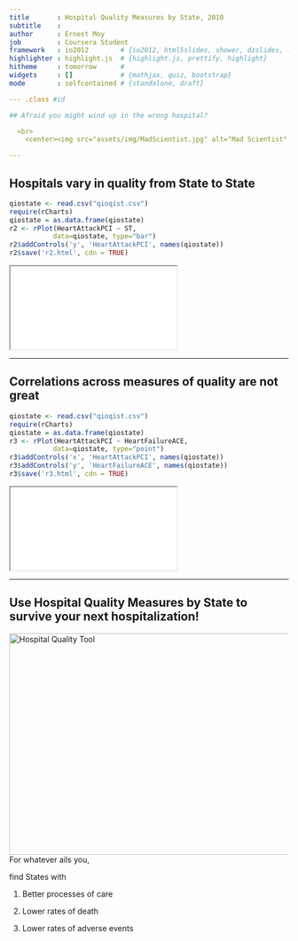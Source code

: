 ```yaml
---
title       : Hospital Quality Measures by State, 2010
subtitle    : 
author      : Ernest Moy
job         : Coursera Student
framework   : io2012        # {io2012, html5slides, shower, dzslides, ...}
highlighter : highlight.js  # {highlight.js, prettify, highlight}
hitheme     : tomorrow      # 
widgets     : []            # {mathjax, quiz, bootstrap}
mode        : selfcontained # {standalone, draft}

--- .class #id 

## Afraid you might wind up in the wrong hospital?

  <br>
    <center><img src="assets/img/MadScientist.jpg" alt="Mad Scientist" width="600" height="413"></center>

---
```


## Hospitals vary in quality from State to State
```r
qiostate <- read.csv("qioqist.csv")
require(rCharts)
qiostate = as.data.frame(qiostate)
r2 <- rPlot(HeartAttackPCI ~ ST, 
           data=qiostate, type="bar")
r2$addControls('y', 'HeartAttackPCI', names(qiostate))
r2$save('r2.html', cdn = TRUE)
```
<iframe src = "r2.html"></iframe>

---

## Correlations across measures of quality are not great
```r
qiostate <- read.csv("qioqist.csv")
require(rCharts)
qiostate = as.data.frame(qiostate)
r3 <- rPlot(HeartAttackPCI ~ HeartFailureACE, 
           data=qiostate, type="point")
r3$addControls('x', 'HeartAttackPCI', names(qiostate))
r3$addControls('y', 'HeartFailureACE', names(qiostate))
r3$save('r3.html', cdn = TRUE)
```
<iframe src = "r3.html"></iframe>

--- 

## Use Hospital Quality Measures by State to survive your next hospitalization!
<a href="https://emoyusa.shinyapps.io/qiostate/"><img src="assets/img/pci.png" alt="Hospital Quality Tool" width="600" height="400" align="right"></a>

For whatever ails you, 

find States with

1. Better processes of care

2. Lower rates of death

3. Lower rates of adverse events


